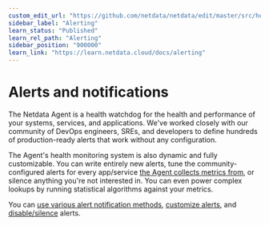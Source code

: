 ```yaml
---
custom_edit_url: "https://github.com/netdata/netdata/edit/master/src/health/README.md"
sidebar_label: "Alerting"
learn_status: "Published"
learn_rel_path: "Alerting"
sidebar_position: "900000"
learn_link: "https://learn.netdata.cloud/docs/alerting"
---
```


# Alerts and notifications

The Netdata Agent is a health watchdog for the health and performance of your systems, services, and applications. We've
worked closely with our community of DevOps engineers, SREs, and developers to define hundreds of production-ready
alerts that work without any configuration.

The Agent's health monitoring system is also dynamic and fully customizable. You can write entirely new alerts, tune the
community-configured alerts for every app/service [the Agent collects metrics from](/docs/data-collection/monitor-anything), or
silence anything you're not interested in. You can even power complex lookups by running statistical algorithms against
your metrics.

You can [use various alert notification methods](/docs/alerting/notifications), 
[customize alerts](/docs/alerting/health-configuration-reference), and 
[disable/silence](/docs/alerting/health-configuration-reference#disable-or-silence-alerts) alerts.
